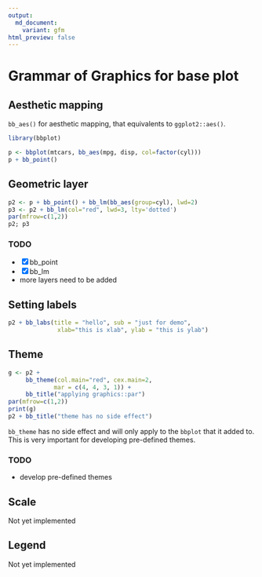 ```yaml
---
output:
  md_document:
    variant: gfm
html_preview: false
---
```


<!-- README.md is generated from README.Rmd. Please edit that file -->

# Grammar of Graphics for base plot

## Aesthetic mapping

`bb_aes()` for aesthetic mapping, that equivalents to `ggplot2::aes()`.


```r
library(bbplot)

p <- bbplot(mtcars, bb_aes(mpg, disp, col=factor(cyl)))
p + bb_point()
```

## Geometric layer

```r
p2 <- p + bb_point() + bb_lm(bb_aes(group=cyl), lwd=2)
p3 <- p2 + bb_lm(col="red", lwd=3, lty='dotted')
par(mfrow=c(1,2))
p2; p3
```

### TODO

+ [x] bb_point
+ [x] bb_lm
+ more layers need to be added


## Setting labels

```r
p2 + bb_labs(title = "hello", sub = "just for demo",
              xlab="this is xlab", ylab = "this is ylab")
```

## Theme

```r
g <- p2 +
     bb_theme(col.main="red", cex.main=2,
             mar = c(4, 4, 3, 1)) +
     bb_title("applying graphics::par")
par(mfrow=c(1,2))
print(g)
p2 + bb_title("theme has no side effect")
```

`bb_theme` has no side effect and will only apply to the `bbplot` that it added to. This is very important for developing pre-defined themes.

### TODO

+ develop pre-defined themes

## Scale

Not yet implemented

## Legend

Not yet implemented

